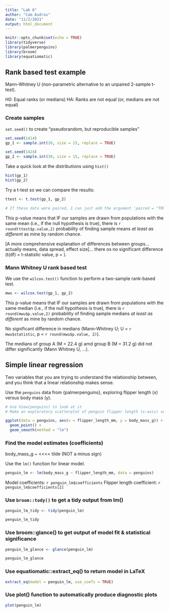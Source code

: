 ```yaml
---
title: "Lab 6"
author: "Cam Audras"
date: "11/2/2021"
output: html_document
---
```


```r
knitr::opts_chunk$set(echo = TRUE)
library(tidyverse)
library(palmerpenguins)
library(broom)
library(equatiomatic)
```

## Rank based test example

Mann-Whitney U (non-parametric alternative to an unpaired 2-sample t-test).

H0: Equal ranks (or medians)
HA: Ranks are not equal (or, medians are not equal)

### Create samples

`set.seed()` to create "pseudorandom, but reproducible samples"

```r
set.seed(1414)
gp_1 <- sample.int(20, size = 15, replace = TRUE)

set.seed(1424)
gp_2 <- sample.int(30, size = 15, replace = TRUE)
```

Take a quick look at the distributions using `hist()`

```r
hist(gp_1)
hist(gp_2)
```

Try a t-test so we can compare the results:

```r
ttest <- t.test(gp_1, gp_2)

# If these data were paired, I can just add the argument 'paired = "TRUE"' within thet.test() function
```

This p-value means that IF our samples are drawn from populations with the same mean (i.e., if the null hypothesis is true), there is `r round(ttest$p.value,2)` probability of finding sample means *at least as different* as mine by random chance.

[A more comprehensive explanation of differences between groups... actually means, data spread, effect size]... there os no significant difference (t(df) = t-statistic value, p = ).

### Mann Whitney U rank based test

We use the `wilcox.test()` function to perform a two-sample rank-based test.

```r
mwu <- wilcox.test(gp_1, gp_2)
```

This p-value means that IF our samples are drawn from populations with the same median (i.e., if the null hypothesis is true), there is `r round(mwu$p.value,2)` probability of finding sample medians *at least as different* as mine by random chance.

No significant difference in medians (Mann-Whitney U; U = `r mwu$statistic`, p = `r round(mwu$p.value, 2)`).

The medians of group A  (M = 22.4 g) amd group B (M = 31.2 g) did not differ significantly (Mann Whitney U, ...).

## Simple linear regression

Two variables that you are trying to understand the relationship between, and you think that a linear relationship makes sense.

Use the `penguins` data from {palmerpenguins}, exploring flipper length (x) versus body mass (y).

```r
# Use View(penguins) to look at it
# Make an exploratory scatterplot of penguin flipper length (x-axis) versus body mass (y-axis)

ggplot(data = penguins, aes(x = flipper_length_mm, y = body_mass_g)) +
  geom_point() +
  geom_smooth(method = "lm")

```

### Find the model estimates (coefficients)

body_mass_g ~ <<<< tilde (NOT a minus sign)

Use the `lm()` function for linear model.

```r
penguin_lm <- lm(body_mass_g ~ flipper_length_mm, data = penguins)
```
Model coefficients: `r penguin_lm$coefficients`
Flipper length coefficient: `r penguin_lm$coefficients[2]`

### Use `broom::tody()` to get a tidy output from lm()

```r
penguin_lm_tidy <- tidy(penguin_lm)

penguin_lm_tidy
```
### Use broom::glance() to get output of model fit & statistical significance

```r
penguin_lm_glance <- glance(penguin_lm)

penguin_lm_glance
```

### Use equatiomatic::extract_eq() to return model in LaTeX

```r
extract_eq(model = penguin_lm, use_coefs = TRUE)
```

### Use plot() function to automatically produce diagnostic plots

```r
plot(penguin_lm)
```

